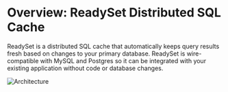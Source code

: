 

# Overview: ReadySet Distributed SQL Cache

ReadySet is a distributed SQL cache that automatically keeps query results fresh based on changes to your primary database.
ReadySet is wire-compatible with MySQL and Postgres so it can be integrated with your existing application without
code or database changes. 

![Architecture](/readyset_arch.png)
